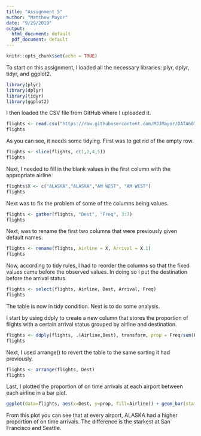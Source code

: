 ---
title: "Assignment 5"
author: "Matthew Mayor"
date: "9/29/2019"
output:
  html_document: default
  pdf_document: default
---

```{r setup, include=FALSE}
knitr::opts_chunk$set(echo = TRUE)
```

To start on this assignment, I loaded all the necessary libraries: plyr, dplyr, tidyr, and ggplot2.

```{r}
library(plyr)
library(dplyr)
library(tidyr)
library(ggplot2)
```

I then loaded the CSV file from GitHub where I uploaded it.

```{r}
flights <- read.csv("https://raw.githubusercontent.com/MJJMayor/DATA607/master/airlines.csv")
flights
```

As you can see, it needs some tidying.  First was to get rid of the empty row.

```{r}
flights <- slice(flights, c(1,2,4,5))
flights
```

Next, I needed to fill in the blank values in the first column with the appropriate airline.

```{r}
flights$X <- c("ALASKA","ALASKA","AM WEST", "AM WEST")
flights
```

Next was to fix the problem of some of the columns being values.

```{r}
flights <- gather(flights, "Dest", "Freq", 3:7)
flights
```

Next, was to rename the first two columns that were previously given default names.

```{r}
flights <- rename(flights, Airline = X, Arrival = X.1)
flights
```

Now, according to tidy rules, I had to reorder the columns so that the fixed values came before the observed values.  In doing so I put the destination before the arrival status.

```{r}
flights <- select(flights, Airline, Dest, Arrival, Freq)
flights
```

The table is now in tidy condition.  Next is to do some analysis.

I start by using ddply to create a new column that stores the proportion of flights with a certain arrival status grouped by airline and destination.

```{r}
flights <- ddply(flights, .(Airline,Dest), transform, prop = Freq/sum(Freq))
flights
```

Next, I used arrange() to revert the table to the same sorting it had previously.

```{r}
flights <- arrange(flights, Dest)
flights
```

Last, I plotted the proportion of on time arrivals at each airport between each airline in a bar plot.

```{r}
ggplot(data=flights, aes(x=Dest, y=prop, fill=Airline)) + geom_bar(stat="identity", position=position_dodge())
```

From this plot you can see that at every airport, ALASKA had a higher proportion of on time arrivals.  The difference is the starkest at San Francisco and Seattle.
